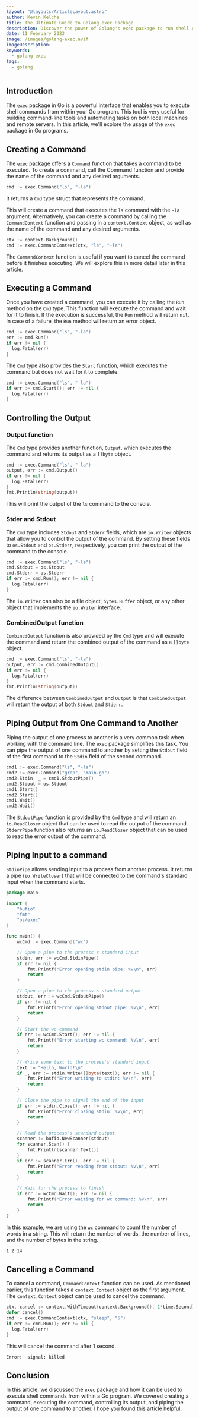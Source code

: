 ```yaml
---
layout: "@layouts/ArticleLayout.astro"
author: Kevin Kelche
title: The Ultimate Guide to Golang exec Package
description: Discover the power of Golang's exec package to run shell commands and interact with their input/output. Learn through examples and code snippets to master executing commands in Go. Get started now!
date: 11 February 2023
image: /images/golang-exec.avif
imageDescription:
keywords:
  - golang exec
tags:
  - golang
---
```


## Introduction

The `exec` package in Go is a powerful interface that enables you to execute shell commands from within your Go program. This tool is very useful for building command-line tools and automating tasks on both local machines and remote servers. In this article, we'll explore the usage of the `exec` package in Go programs.

## Creating a Command

The `exec` package offers a `Command` function that takes a command to be executed. To create a command, call the Command function and provide the name of the command and any desired arguments.

```go
cmd := exec.Command("ls", "-la")
```

It returns a `Cmd` type struct that represents the command.

This will create a command that executes the `ls` command with the `-la` argument. Alternatively, you can create a command by calling the `CommandContext` function and passing in a `context.Context` object, as well as the name of the command and any desired arguments.

```go
ctx := context.Background()
cmd := exec.CommandContext(ctx, "ls", "-la")
```

The `CommandContext` function is useful if you want to cancel the command before it finishes executing. We will explore this in more detail later in this article.

## Executing a Command

Once you have created a command, you can execute it by calling the `Run` method on the `Cmd` type. This function will execute the command and wait for it to finish. If the execution is successful, the `Run` method will return `nil`. In case of a failure, the `Run` method will return an error object.

```go
cmd := exec.Command("ls", "-la")
err := cmd.Run()
if err != nil {
  log.Fatal(err)
}
```

The `Cmd` type also provides the `Start` function, which executes the command but does not wait for it to complete.

```go
cmd := exec.Command("ls", "-la")
if err := cmd.Start(); err != nil {
  log.Fatal(err)
}
```

## Controlling the Output

### Output function

The `Cmd` type provides another function, `Output`, which executes the command and returns its output as a `[]byte` object.

```go
cmd := exec.Command("ls", "-la")
output, err := cmd.Output()
if err != nil {
  log.Fatal(err)
}
fmt.Println(string(output))
```

This will print the output of the `ls` command to the console.

### Stder and Stdout

The `Cmd` type includes `Stdout` and `Stderr` fields, which are `io.Writer` objects that allow you to control the output of the command. By setting these fields to `os.Stdout` and `os.Stderr`, respectively, you can print the output of the command to the console.

```go
cmd := exec.Command("ls", "-la")
cmd.Stdout = os.Stdout
cmd.Stderr = os.Stderr
if err := cmd.Run(); err != nil {
  log.Fatal(err)
}
```

The `io.Writer` can also be a file object, `bytes.Buffer` object, or any other object that implements the `io.Writer` interface.

### CombinedOutput function

`CombinedOutput` function is also provided by the `Cmd` type and will execute the command and return the combined output of the command as a `[]byte` object.

```go
cmd := exec.Command("ls", "-la")
output, err := cmd.CombinedOutput()
if err != nil {
  log.Fatal(err)
}
fmt.Println(string(output))
```

The difference between `CombinedOutput` and `Output` is that `CombinedOutput` will return the output of both `Stdout` and `Stderr`.

## Piping Output from One Command to Another

Piping the output of one process to another is a very common task when working with the command line. The `exec` package simplifies this task. You can pipe the output of one command to another by setting the `Stdout` field of the first command to the `Stdin` field of the second command.

```go
cmd1 := exec.Command("ls", "-la")
cmd2 := exec.Command("grep", "main.go")
cmd2.Stdin, _ = cmd1.StdoutPipe()
cmd2.Stdout = os.Stdout
cmd1.Start()
cmd2.Start()
cmd1.Wait()
cmd2.Wait()
```

The `StdoutPipe` function is provided by the `Cmd` type and will return an `io.ReadCloser` object that can be used to read the output of the command.
`StderrPipe` function also returns an `io.ReadCloser` object that can be used to read the error output of the command.

## Piping Input to a command

`StdinPipe` allows sending input to a process from another process. It returns a pipe (`io.WriteCloser`) that will be connected to the command's standard input when the command starts.

```go
package main

import (
	"bufio"
	"fmt"
	"os/exec"
)

func main() {
	wcCmd := exec.Command("wc")

	// Open a pipe to the process's standard input
	stdin, err := wcCmd.StdinPipe()
	if err != nil {
		fmt.Printf("Error opening stdin pipe: %v\n", err)
		return
	}

	// Open a pipe to the process's standard output
	stdout, err := wcCmd.StdoutPipe()
	if err != nil {
		fmt.Printf("Error opening stdout pipe: %v\n", err)
		return
	}

	// Start the wc command
	if err := wcCmd.Start(); err != nil {
		fmt.Printf("Error starting wc command: %v\n", err)
		return
	}

	// Write some text to the process's standard input
	text := "Hello, World!\n"
	if _, err := stdin.Write([]byte(text)); err != nil {
		fmt.Printf("Error writing to stdin: %v\n", err)
		return
	}

	// Close the pipe to signal the end of the input
	if err := stdin.Close(); err != nil {
		fmt.Printf("Error closing stdin: %v\n", err)
		return
	}

	// Read the process's standard output
	scanner := bufio.NewScanner(stdout)
	for scanner.Scan() {
		fmt.Println(scanner.Text())
	}
	if err := scanner.Err(); err != nil {
		fmt.Printf("Error reading from stdout: %v\n", err)
		return
	}

	// Wait for the process to finish
	if err := wcCmd.Wait(); err != nil {
		fmt.Printf("Error waiting for wc command: %v\n", err)
		return
	}
}
```

In this example, we are using the `wc` command to count the number of words in a string. This will return the number of words, the number of lines, and the number of bytes in the string.

```bash title="Output"
1 2 14
```

## Cancelling a Command

To cancel a command, `CommandContext` function can be used. As mentioned earlier, this function takes a `context.Context` object as the first argument. The `context.Context` object can be used to cancel the command.

```go
ctx, cancel := context.WithTimeout(context.Background(), 1*time.Second)
defer cancel()
cmd := exec.CommandContext(ctx, "sleep", "5")
if err := cmd.Run(); err != nil {
  log.Fatal(err)
}
```

This will cancel the command after 1 second.

```bash title="Output"
Error:  signal: killed
```

## Conclusion

In this article, we discussed the `exec` package and how it can be used to execute shell commands from within a Go program. We covered creating a command, executing the command, controlling its output, and piping the output of one command to another. I hope you found this article helpful.
